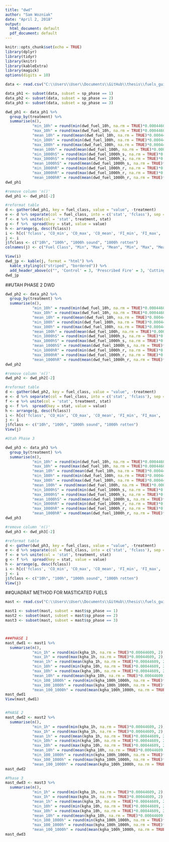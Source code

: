 ```yaml
---
title: "dwd"
author: "Sam Wozniak"
date: "April 2, 2018"
output:
  html_document: default
  pdf_document: default
---
```


```r
knitr::opts_chunk$set(echo = TRUE)
library(dplyr)
library(tidyr)
library(knitr)
library(kableExtra)
library(magick)
options(digits = 10)
```

```r

data <- read.csv("C:\\Users\\User\\Documents\\GitHub\\thesis\\fuels_guide\\jp\\dwd\\dwd.csv", header = TRUE)

data_ph1 <- subset(data, subset = sp_phase == 1)
data_ph2 <- subset(data, subset = sp_phase == 2)
data_ph3 <- subset(data, subset = sp_phase == 3)

dwd_ph1 <- data_ph1 %>%
  group_by(treatment) %>%
  summarise(n(),
            "min_10h" = round(min(dwd_fuel_10h, na.rm = TRUE)*0.00044609, 2),
            "max_10h" = round(max(dwd_fuel_10h, na.rm = TRUE)*0.00044609, 2),
            "mean_10h" = round(mean(dwd_fuel_10h, na.rm = TRUE)*0.00044609, 2),
            "min_100h" = round(min(dwd_fuel_100h, na.rm = TRUE)*0.00044609, 2),
            "max_100h" = round(max(dwd_fuel_100h, na.rm = TRUE)*0.00044609, 2),
            "mean_100h" = round(mean(dwd_fuel_100h, na.rm = TRUE)*0.00044609, 2),
            "min_1000hS" = round(min(dwd_fuel_1000h_s, na.rm = TRUE)*0.00044609, 2),
            "max_1000hS" = round(max(dwd_fuel_1000h_s, na.rm = TRUE)*0.00044609, 2),
            "mean_1000hS" = round(mean(dwd_fuel_1000h_s, na.rm = TRUE)*0.00044609, 2),
            "min_1000hR" = round(min(dwd_fuel_1000h_r, na.rm = TRUE)*0.00044609, 2),
            "max_1000hR" = round(max(dwd_fuel_1000h_r, na.rm = TRUE)*0.00044609, 2),
            "mean_1000hR" = round(mean(dwd_fuel_1000h_r, na.rm = TRUE)*0.00044609, 2))
dwd_ph1

#remove column 'n()'
dwd_ph1 <- dwd_ph1[-2]

#reformat table
d <- gather(dwd_ph1, key = fuel_class, value = "value", -treatment)
e <- d %>% separate(col = fuel_class, into = c('stat', 'fclass'), sep = "_")
f <- e %>% unite(col = 'stat', treatment, stat)
g <- f %>%  spread(key = stat, value = value)
h <- arrange(g, desc(fclass))
i <- h[c('fclass', 'CO_min', 'CO_max', 'CO_mean', 'FI_min', 'FI_max', 'FI_mean', 'ME_min', 'ME_max', 'ME_mean', 'BM_min', 'BM_max', 'BM_mean')]
j <- i
j$fclass <- c("10h", "100h", "1000h sound", "1000h rotten")
colnames(j) <- c("Fuel Class", "Min", "Max", "Mean", "Min", "Max", "Mean", "Min", "Max", "Mean","Min", "Max", "Mean")

View(i)
dwd_jp <- kable(j, format = "html") %>%
  kable_styling(c("striped", "bordered")) %>%
  add_header_above(c("", 'Control' = 3, 'Prescribed Fire' = 3, 'Cutting' = 3, 'Mastication' = 3))
dwd_jp
```
##UTAH PHASE 2 DWD

```r
dwd_ph2 <- data_ph2 %>%
  group_by(treatment) %>%
  summarise(n(),
            "min_10h" = round(min(dwd_fuel_10h, na.rm = TRUE)*0.00044609, 2),
            "max_10h" = round(max(dwd_fuel_10h, na.rm = TRUE)*0.00044609, 2),
            "mean_10h" = round(mean(dwd_fuel_10h, na.rm = TRUE)*0.00044609, 2),
            "min_100h" = round(min(dwd_fuel_100h, na.rm = TRUE)*0.00044609, 2),
            "max_100h" = round(max(dwd_fuel_100h, na.rm = TRUE)*0.00044609, 2),
            "mean_100h" = round(mean(dwd_fuel_100h, na.rm = TRUE)*0.00044609, 2),
            "min_1000hS" = round(min(dwd_fuel_1000h_s, na.rm = TRUE)*0.00044609, 2),
            "max_1000hS" = round(max(dwd_fuel_1000h_s, na.rm = TRUE)*0.00044609, 2),
            "mean_1000hS" = round(mean(dwd_fuel_1000h_s, na.rm = TRUE)*0.00044609, 2),
            "min_1000hR" = round(min(dwd_fuel_1000h_r, na.rm = TRUE)*0.00044609, 2),
            "max_1000hR" = round(max(dwd_fuel_1000h_r, na.rm = TRUE)*0.00044609, 2),
            "mean_1000hR" = round(mean(dwd_fuel_1000h_r, na.rm = TRUE)*0.00044609, 2))
dwd_ph2

#remove column 'n()'
dwd_ph2 <- dwd_ph2[-2]

#reformat table
d <- gather(dwd_ph2, key = fuel_class, value = "value", -treatment)
e <- d %>% separate(col = fuel_class, into = c('stat', 'fclass'), sep = "_")
f <- e %>% unite(col = 'stat', treatment, stat)
g <- f %>%  spread(key = stat, value = value)
h <- arrange(g, desc(fclass))
i <- h[c('fclass', 'CO_min', 'CO_max', 'CO_mean', 'FI_min', 'FI_max', 'FI_mean', 'ME_min', 'ME_max', 'ME_mean', 'BM_min', 'BM_max', 'BM_mean')]
j <- i
j$fclass <- c("10h", "100h", "1000h sound", "1000h rotten")
View(j)

#Utah Phase 3

dwd_ph3 <- data_ph3 %>%
  group_by(treatment) %>%
  summarise(n(),
            "min_10h" = round(min(dwd_fuel_10h, na.rm = TRUE)*0.00044609, 2),
            "max_10h" = round(max(dwd_fuel_10h, na.rm = TRUE)*0.00044609, 2),
            "mean_10h" = round(mean(dwd_fuel_10h, na.rm = TRUE)*0.00044609, 2),
            "min_100h" = round(min(dwd_fuel_100h, na.rm = TRUE)*0.00044609, 2),
            "max_100h" = round(max(dwd_fuel_100h, na.rm = TRUE)*0.00044609, 2),
            "mean_100h" = round(mean(dwd_fuel_100h, na.rm = TRUE)*0.00044609, 2),
            "min_1000hS" = round(min(dwd_fuel_1000h_s, na.rm = TRUE)*0.00044609, 2),
            "max_1000hS" = round(max(dwd_fuel_1000h_s, na.rm = TRUE)*0.00044609, 2),
            "mean_1000hS" = round(mean(dwd_fuel_1000h_s, na.rm = TRUE)*0.00044609, 2),
            "min_1000hR" = round(min(dwd_fuel_1000h_r, na.rm = TRUE)*0.00044609, 2),
            "max_1000hR" = round(max(dwd_fuel_1000h_r, na.rm = TRUE)*0.00044609, 2),
            "mean_1000hR" = round(mean(dwd_fuel_1000h_r, na.rm = TRUE)*0.00044609, 2))
dwd_ph3

#remove column 'n()'
dwd_ph3 <- dwd_ph3[-2]

#reformat table
d <- gather(dwd_ph3, key = fuel_class, value = "value", -treatment)
e <- d %>% separate(col = fuel_class, into = c('stat', 'fclass'), sep = "_")
f <- e %>% unite(col = 'stat', treatment, stat)
g <- f %>%  spread(key = stat, value = value)
h <- arrange(g, desc(fclass))
i <- h[c('fclass', 'CO_min', 'CO_max', 'CO_mean', 'FI_min', 'FI_max', 'FI_mean', 'ME_min', 'ME_max', 'ME_mean', 'BM_min', 'BM_max', 'BM_mean')]
j <- i
j$fclass <- c("10h", "100h", "1000h sound", "1000h rotten")
View(j)
```

##QUADRAT METHOD FOR MASTICATED FUELS
```r

mast <- read.csv("C:\\Users\\User\\Documents\\GitHub\\thesis\\fuels_guide\\jp\\mast\\mastication.ed2.csv", header = TRUE)

mast1 <- subset(mast, subset = mast$sp_phase == 1)
mast2 <- subset(mast, subset = mast$sp_phase == 2)
mast3 <- subset(mast, subset = mast$sp_phase == 3)



###PHASE 1
mast_dwd1 <- mast1 %>%
  summarise(n(),
            "min_1h" = round(min(kgha_1h, na.rm = TRUE)*0.00044609, 2),
            "max_1h" = round(max(kgha_1h, na.rm = TRUE)*0.00044609, 2),
            "mean_1h" = round(mean(kgha_1h, na.rm = TRUE)*0.00044609, 2),
            "min_10h" = round(min(kgha_10h, na.rm = TRUE)*0.00044609, 2),
            "max_10h" = round(max(kgha_10h, na.rm = TRUE)*0.00044609, 2),
            "mean_10h" = round(mean(kgha_10h, na.rm = TRUE)*0.00044609, 2),
            "min_100_1000h" = round(min(kgha_100h_1000h, na.rm = TRUE)*0.00044609, 2),
            "max_100_1000h" = round(max(kgha_100h_1000h, na.rm = TRUE)*0.00044609, 2),
            "mean_100_1000h" = round(mean(kgha_100h_1000h, na.rm = TRUE)*0.00044609, 2))
mast_dwd1
View(mast_dwd1)


#PHASE 2
mast_dwd2 <- mast2 %>%
  summarise(n(),
            "min_1h" = round(min(kgha_1h, na.rm = TRUE)*0.00044609, 2),
            "max_1h" = round(max(kgha_1h, na.rm = TRUE)*0.00044609, 2),
            "mean_1h" = round(mean(kgha_1h, na.rm = TRUE)*0.00044609, 2),
            "min_10h" = round(min(kgha_10h, na.rm = TRUE)*0.00044609, 2),
            "max_10h" = round(max(kgha_10h, na.rm = TRUE)*0.00044609, 2),
            "mean_10h" = round(mean(kgha_10h, na.rm = TRUE)*0.00044609, 2),
            "min_100_1000h" = round(min(kgha_100h_1000h, na.rm = TRUE)*0.00044609, 2),
            "max_100_1000h" = round(max(kgha_100h_1000h, na.rm = TRUE)*0.00044609, 2),
            "mean_100_1000h" = round(mean(kgha_100h_1000h, na.rm = TRUE)*0.00044609, 2))
mast_dwd2

#Phase 3
mast_dwd3 <- mast3 %>%
  summarise(n(),
            "min_1h" = round(min(kgha_1h, na.rm = TRUE)*0.00044609, 2),
            "max_1h" = round(max(kgha_1h, na.rm = TRUE)*0.00044609, 2),
            "mean_1h" = round(mean(kgha_1h, na.rm = TRUE)*0.00044609, 2),
            "min_10h" = round(min(kgha_10h, na.rm = TRUE)*0.00044609, 2),
            "max_10h" = round(max(kgha_10h, na.rm = TRUE)*0.00044609, 2),
            "mean_10h" = round(mean(kgha_10h, na.rm = TRUE)*0.00044609, 2),
            "min_100_1000h" = round(min(kgha_100h_1000h, na.rm = TRUE)*0.00044609, 2),
            "max_100_1000h" = round(max(kgha_100h_1000h, na.rm = TRUE)*0.00044609, 2),
            "mean_100_1000h" = round(mean(kgha_100h_1000h, na.rm = TRUE)*0.00044609, 2))
mast_dwd3
```

